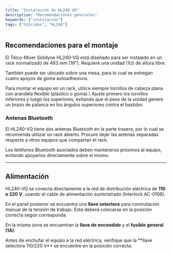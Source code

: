 ```yaml
---
title: "Instalación de HL240-VQ"
description: "Recomendaciones generales"
keywords: ["instalación"]
tags: ["híbridos", "HL240"]
---
```


## Recomendaciones para el montaje

El Telco-Mixer Solidyne HL240-VQ está diseñado para ser instalado en un rack normalizado de 483 mm (19"). Requiere una unidad (1U) de altura libre.

También puede ser ubicado sobre una mesa, para lo cual se entregan cuatro apoyos de goma autoadhesivos.

<Tip>
  Para montar el equipo en un rack, utilice siempre tornillos de cabeza plana con arandela flexible (plástico o goma).\
  Ajuste primero los tornillos inferiores y luego los superiores, evitando que el peso de la unidad genere un brazo de palanca en los ángulos superiores contra el bastidor.
</Tip>

### Antenas Bluetooth

El HL240-VQ tiene dos antenas Bluetooth en la parte trasera, por lo cual se recomienda utilizar un rack abierto. Procure dejar las antenas separadas respecto a otros equipos que compartan el rack.

Los teléfonos Bluetooth asociados deben mantenerse próximos al equipo, evitando apoyarlos directamente sobre el mismo.

---

## Alimentación

HL240-VQ se conecta directamente a la red de distribución eléctrica de **110 o 220 V**, usando el cable de alimentación suministrado (Interlock AC-0106).

En el panel posterior se encuentra una **llave selectora** para conmutación manual de la tensión de trabajo. Esta deberá colocarse en la posición correcta según corresponda.

En la misma zona se encuentran la **llave de encendido** y el **fusible general (1A)**.

<Danger>
  Antes de enchufar el equipo a la red eléctrica, verifique que la **llave selectora 110/220 V** se encuentre en la posición correcta.
</Danger>
